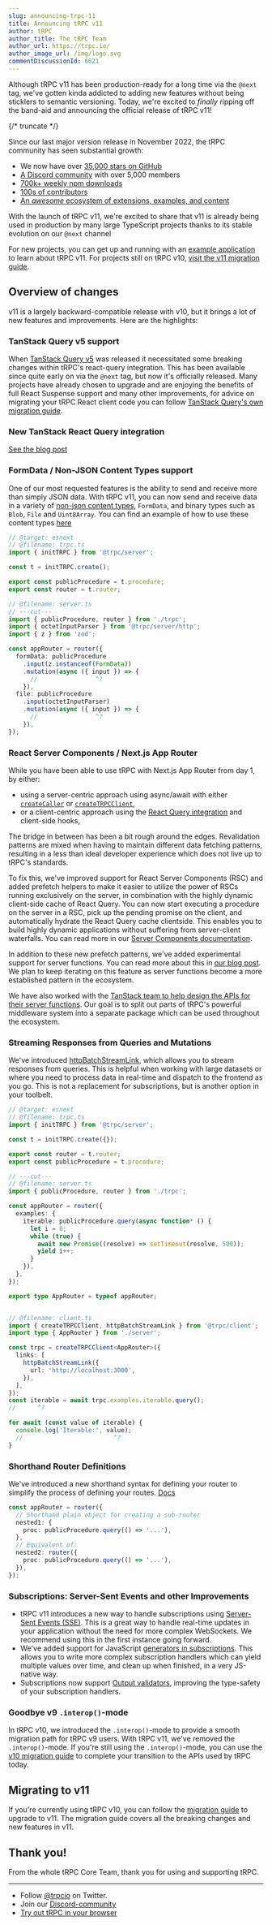 ```yaml
---
slug: announcing-trpc-11
title: Announcing tRPC v11
author: tRPC
author_title: The tRPC Team
author_url: https://trpc.io/
author_image_url: /img/logo.svg
commentDiscussionId: 6621
---
```



Although tRPC v11 has been production-ready for a long time via the `@next` tag, we've gotten kinda addicted to adding new features without being sticklers to semantic versioning. Today, we're excited to _finally_ ripping off the band-aid and announcing the official release of tRPC v11!

{/* truncate */}

Since our last major version release in November 2022, the tRPC community has seen substantial growth:

- We now have over [35,000 stars on GitHub](https://github.com/trpc/trpc)
- [A Discord community](https://trpc.io/discord) with over 5,000 members
- [700k+ weekly npm downloads](https://www.npmjs.com/package/@trpc/server)
- [100s of contributors](https://github.com/trpc/trpc/graphs/contributors)
- [An _awesome_ ecosystem of extensions, examples, and content](https://trpc.io/awesome)

With the launch of tRPC v11, we're excited to share that v11 is already being used in production by many large TypeScript projects thanks to its stable evolution on our `@next` channel

For new projects, you can get up and running with an [example application](https://trpc.io/awesome#-starting-points-example-projects-etc) to learn about tRPC v11. For projects still on tRPC v10, [visit the v11 migration guide](https://trpc.io/docs/v11/migrate-from-v10-to-v11).

## Overview of changes

v11 is a largely backward-compatible release with v10, but it brings a lot of new features and improvements. Here are the highlights:

### TanStack Query v5 support

When [TanStack Query v5](https://tanstack.com/blog/announcing-tanstack-query-v5) was released it necessitated some breaking changes within tRPC's react-query integration. This has been available since quite early on via the `@next` tag, but now it's officially released. Many projects have already chosen to upgrade and are enjoying the benefits of full React Suspense support and many other improvements, for advice on migrating your tRPC React client code you can follow [TanStack Query's own migration guide](https://tanstack.com/query/v5/docs/react/guides/migrating-to-v5).

### New TanStack React Query integration

[See the blog post](./2025-02-17-new-tanstack-react-query-integration.mdx)

### FormData / Non-JSON Content Types support

One of our most requested features is the ability to send and receive more than simply JSON data. With tRPC v11, you can now send and receive data in a variety of [non-json content types](/docs/server/validators#non-json-content-types), `FormData`, and binary types such as `Blob`, `File` and `Uint8Array`. You can find an example of how to use these content types [here](https://github.com/trpc/trpc/tree/next/examples/minimal-content-types)

```ts twoslash
// @target: esnext
// @filename: trpc.ts
import { initTRPC } from '@trpc/server';

const t = initTRPC.create();

export const publicProcedure = t.procedure;
export const router = t.router;

// @filename: server.ts
// ---cut---
import { publicProcedure, router } from './trpc';
import { octetInputParser } from '@trpc/server/http';
import { z } from 'zod';

const appRouter = router({
  formData: publicProcedure
    .input(z.instanceof(FormData))
    .mutation(async ({ input }) => {
      //                ^?
    }),
  file: publicProcedure
    .input(octetInputParser)
    .mutation(async ({ input }) => {
      //                ^?
    }),
});
```

### React Server Components / Next.js App Router

While you have been able to use tRPC with Next.js App Router from day 1, by either:

- using a server-centric approach using async/await with either [`createCaller`](/docs/server/server-side-calls) or [`createTRPCClient`](/docs/client/vanilla),
- or a client-centric approach using the [React Query integration](/docs/client/react) and client-side hooks,

The bridge in between has been a bit rough around the edges. Revalidation patterns are mixed when having to maintain different data fetching patterns, resulting in a less than ideal developer experience which does not live up to tRPC's standards.

To fix this, we've improved support for React Server Components (RSC) and added prefetch helpers to make it easier to utilize the power of RSCs running exclusively on the server, in combination with the highly dynamic client-side cache of React Query.
You can now start executing a procedure on the server in a RSC, pick up the pending promise on the client, and automatically hydrate the React Query cache clientside. This enables you to build highly dynamic applications without suffering from server-client waterfalls. You can read more in our [Server Components documentation](/docs/client/react/server-components).

In addition to these new prefetch patterns, we've added experimental support for server functions. You can read more about this in [our blog post](/blog/trpc-actions). We plan to keep iterating on this feature as server functions become a more established pattern in the ecosystem.

We have also worked with the [TanStack team to help design the APIs for their server functions](https://x.com/tannerlinsley/status/1844500352655335522). Our goal is to split out parts of tRPC's powerful middleware system into a separate package which can be used throughout the ecosystem.

### Streaming Responses from Queries and Mutations

We've introduced [httpBatchStreamLink](/docs/client/links/httpBatchStreamLink), which allows you to stream responses from queries. This is helpful when working with large datasets or where you need to process data in real-time and dispatch to the frontend as you go. This is not a replacement for subscriptions, but is another option in your toolbelt.

```ts twoslash
// @target: esnext
// @filename: trpc.ts
import { initTRPC } from '@trpc/server';

const t = initTRPC.create({});

export const router = t.router;
export const publicProcedure = t.procedure;

// ---cut---
// @filename: server.ts
import { publicProcedure, router } from './trpc';

const appRouter = router({
  examples: {
    iterable: publicProcedure.query(async function* () {
      let i = 0;
      while (true) {
        await new Promise((resolve) => setTimeout(resolve, 500));
        yield i++;
      }
    }),
  },
});

export type AppRouter = typeof appRouter;


// @filename: client.ts
import { createTRPCClient, httpBatchStreamLink } from '@trpc/client';
import type { AppRouter } from './server';

const trpc = createTRPCClient<AppRouter>({
  links: [
    httpBatchStreamLink({
      url: 'http://localhost:3000',
    }),
  ],
});
const iterable = await trpc.examples.iterable.query();
//      ^?

for await (const value of iterable) {
  console.log('Iterable:', value);
  //                         ^?
}
```

### Shorthand Router Definitions

We've introduced a new shorthand syntax for defining your router to simplify the process of defining your routes. [Docs](/docs/server/merging-routers#inline-sub-router)

```ts twosloash
const appRouter = router({
  // Shorthand plain object for creating a sub-router
  nested1: {
    proc: publicProcedure.query(() => '...'),
  },
  // Equivalent of:
  nested2: router({
    proc: publicProcedure.query(() => '...'),
  }),
});
```

### Subscriptions: Server-Sent Events and other Improvements

- tRPC v11 introduces a new way to handle subscriptions using [Server-Sent Events (SSE)](/docs/server/subscriptions#websockets-or-server-sent-events). This is a great way to handle real-time updates in your application without the need for more complex WebSockets. We recommend using this in the first instance going forward.
- We've added support for JavaScript [generators in subscriptions](/docs/server/subscriptions#cleanup-of-side-effects). This allows you to write more complex subscription handlers which can yield multiple values over time, and clean up when finished, in a very JS-native way.
- Subscriptions now support [Output validators](/docs/server/subscriptions#output-validation), improving the type-safety of your subscription handlers.

### Goodbye v9 `.interop()`-mode

In tRPC v10, we introduced the `.interop()`-mode to provide a smooth migration path for tRPC v9 users. With tRPC v11, we've removed the `.interop()`-mode. If you're still using the `.interop()`-mode, you can use the [v10 migration guide](https://trpc.io/docs/v10/migrate-from-v9-to-v10) to complete your transition to the APIs used by tRPC today.

## Migrating to v11

If you're currently using tRPC v10, you can follow the [migration guide](/docs/migrate-from-v10-to-v11) to upgrade to v11. The migration guide covers all the breaking changes and new features in v11.

## Thank you!

From the whole tRPC Core Team, thank you for using and supporting tRPC.

---

- Follow [@trpcio](https://twitter.com/trpcio) on Twitter.
- Join our [Discord-community](https://trpc.io/discord)
- [Try out tRPC in your browser](https://trpc.io/#try-it-out)

<GithubSponsorButton />
